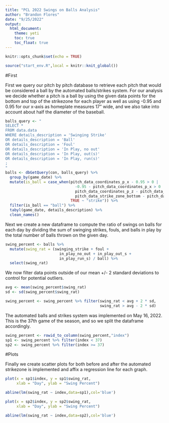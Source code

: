 ```yaml
---
title: "PCL 2022 Swings on Balls Analysis"
author: "Brandon Flores"
date: "9/25/2022"
output: 
  html_document:
    theme: yeti
    toc: true
    toc_float: true
---
```


```r
knitr::opts_chunk$set(echo = TRUE)
```

```r
source("start_env.R",local = knitr::knit_global())
```

#First

First we query our pitch by pitch database to retrieve each pitch that would be considered a ball by the automated balls/strikes system. For our analysis we decide whether a pitch is a ball by using the given data points for the bottom and top of the strikezone for each player as well as using -0.95 and 0.95 for our x-axis as homeplate measures 17" wide, and we also take into account about half the diameter of the baseball. 

```r
balls_query <- "
SELECT *
FROM data.data
WHERE details_description = 'Swinging Strike'
OR details_description = 'Ball'
OR details_description = 'Foul'
OR details_description = 'In Play, no out'
OR details_description = 'In Play, out(s)'
OR details_description = 'In Play, run(s)'
;
"
balls <- dbGetQuery(con, balls_query) %>%
  group_by(game_date) %>%
  mutate(is_ball = case_when(pitch_data_coordinates_p_x - 0.95 > 0 |
                               -0.95 - pitch_data_coordinates_p_x > 0 |
                               pitch_data_coordinates_p_z - pitch_data_strike_zone_top > 0 |
                               pitch_data_strike_zone_bottom - pitch_data_coordinates_p_z > 0 ~ "ball",
                             TRUE ~ "strike")) %>%
  filter(is_ball == "ball") %>%
  tabyl(game_date, details_description) %>%
  clean_names()

```

Next we create a new dataframe to compute the ratio of swings on balls for each day by dividing the sum of swinging strikes, fouls, and balls in play by the total number of balls thrown on the given day. 


```r
swing_percent <- balls %>%
  mutate(swing_rat = (swinging_strike + foul + 
                        in_play_no_out + in_play_out_s +
                        in_play_run_s) / ball) %>%
  select(swing_rat)
```
We now filter data points outside of our mean +/- 2 standard deviations to control for potential outliers. 

```r
avg <- mean(swing_percent$swing_rat)
sd <- sd(swing_percent$swing_rat)

swing_percent <- swing_percent %>% filter(swing_rat < avg + 2 * sd,
                                          swing_rat > avg - 2 * sd)

```

The automated balls and strikes system was implemented on May 16, 2022. This is the 37th game of the season, and so we split the dataframe accordingly. 
```r
swing_percent <- rowid_to_column(swing_percent,"index")
sp1 <- swing_percent %>% filter(index < 37)
sp2 <- swing_percent %>% filter(index >= 37)
```

#Plots

Finally we create scatter plots for both before and after the automated strikezone is implemented and affix a regression line for each graph. 
```r
plot(x = sp1$index, y = sp1$swing_rat,
     xlab = "Day", ylab = "Swing Percent")

abline(lm(swing_rat ~ index,data=sp1),col='blue')

plot(x = sp2$index, y = sp2$swing_rat,
     xlab = "Day", ylab = "Swing Percent")

abline(lm(swing_rat ~ index,data=sp2),col='blue')
```


